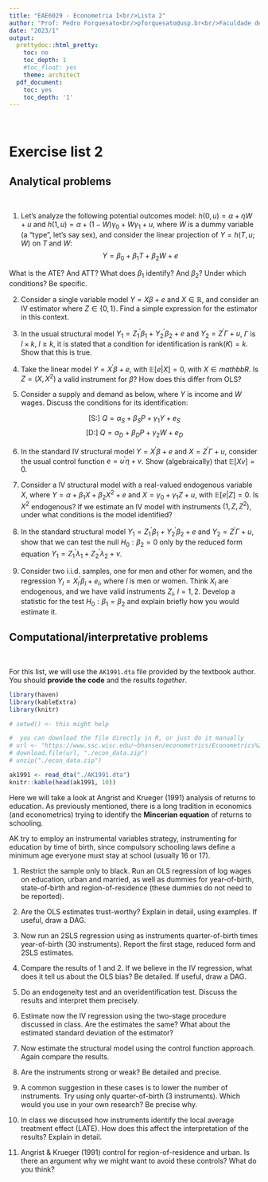 ---
title: "EAE6029 - Econometria I<br/>Lista 2"
author: "Prof: Pedro Forquesato<br/>pforquesato@usp.br<br/>Faculdade de Economia, Administração e Contabilidade<br />Universidade de São Paulo"
date: "2023/1"
output:
  prettydoc::html_pretty:
    toc: no
    toc_depth: 1
    #toc_float: yes
    theme: architect
  pdf_document:
    toc: yes
    toc_depth: '1'
---

\

# Exercise list 2

## Analytical problems

\

1) Let's analyze the following potential outcomes model: $h(0, u) = \alpha + \eta W + u$ and $h(1, u) = \alpha + (1 - W)\gamma_0 + W\gamma_1 + u$, where $W$ is a dummy variable (a "type", let's say sex), and consider the linear projection of $Y = h(T, u; W)$ on $T$ and $W$: $$Y = \beta_0 + \beta_1 T + \beta_2 W + e$$

What is the ATE? And ATT? What does $\beta_1$ identify? And $\beta_2$? Under which conditions? Be specific.

2) Consider a single variable model $Y = X\beta + e$ and $X \in \mathbb{R}$, and consider an IV estimator where $Z \in \{0, 1\}$. Find a simple expression for the estimator in this context.

3) In the usual structural model $Y_1 = Z_1^{\prime}\beta_1 + Y_2^{\prime}\beta_2 + e$ and $Y_2 = Z^{\prime}\Gamma + u$, $\Gamma$ is $l \times k$, $l \geq k$, it is stated that a condition for identification is $\text{rank}(K) = k$. Show that this is true.

4) Take the linear model $Y = X^{\prime}\beta + e$, with $\mathbb{E}[e | X] = 0$, with $X \in mathbb{R}$. Is $Z = (X, X^2)$ a valid instrument for $\beta$? How does this differ from OLS?

5) Consider a supply and demand as below, where $Y$ is income and $W$ wages. Discuss the conditions for its identification:

$$\text{[S:] }Q = \alpha_S + \beta_S P + \gamma_1 Y + e_S$$
$$\text{[D:] }Q = \alpha_D + \beta_D P + \gamma_2 W + e_D$$


6) In the standard IV structural model $Y = X^{\prime}\beta + e$ and $X = Z^{\prime}\Gamma + u$, consider the usual control function $e = u^{\prime}\eta + v$. Show (algebraically) that $\mathbb{E}[Xv] = 0$.

7) Consider a IV structural model with a real-valued endogenous variable $X$, where $Y = \alpha + \beta_1 X + \beta_2 X^2 + e$ and $X = \gamma_0 + \gamma_1 Z + u$, with $\mathbb{E}[e|Z] = 0$. Is $X^2$ endogenous? If we estimate an IV model with instruments $(1, Z, Z^2)$, under what conditions is the model identified? 

8) In the standard structural model $Y_1 = Z_1^{\prime}\beta_1 + Y_2^{\prime}\beta_2 + e$ and $Y_2 = Z^{\prime}\Gamma + u$, show that we can test the null $H_0 : \beta_2 = 0$ only by the reduced form equation $Y_1 = Z_1^{\prime}\lambda_1 + Z_2^{\prime}\lambda_2 + v$.

9) Consider two i.i.d. samples, one for men and other for women, and the regression $Y_l = X_l^{\prime}\beta_l + e_l$, where $l$ is men or women. Think $X_l$ are endogenous, and we have valid instruments $Z_l$, $l=1,2$. Develop a statistic for the test $H_0 : \beta_1 = \beta_2$ and explain briefly how you would estimate it.

## Computational/interpretative problems

\

For this list, we will use the `AK1991.dta` file provided by the textbook author. You should **provide the code** and the results *together*.


```{r first, warning=FALSE}
library(haven)
library(kableExtra)
library(knitr)

# setwd() <- this might help

#  you can download the file directly in R, or just do it manually
# url <- "https://www.ssc.wisc.edu/~bhansen/econometrics/Econometrics%20Data.zip"
# download.file(url, "./econ_data.zip")
# unzip("./econ_data.zip")

ak1991 <- read_dta("./AK1991.dta")
knitr::kable(head(ak1991, 10))

```

Here we will take a look at Angrist and Krueger (1991) analysis of returns to education. As previously mentioned, there is a long tradition in economics (and econometrics) trying to identify the **Mincerian equation** of returns to schooling. 

AK try to employ an instrumental variables strategy, instrumenting for education by time of birth, since compulsory schooling laws define a minimum age everyone must stay at school (usually 16 or 17).

1) Restrict the sample only to black. Run an OLS regression of log wages on education, urban and married, as well as dummies for year-of-birth, state-of-birth and region-of-residence (these dummies do not need to be reported).

2) Are the OLS estimates trust-worthy? Explain in detail, using examples. If useful, draw a DAG.

3) Now run an 2SLS regression using as instruments quarter-of-birth times year-of-birth (30 instruments). Report the first stage, reduced form and 2SLS estimates.

4) Compare the results of 1 and 2. If we believe in the IV regression, what does it tell us about the OLS bias? Be detailed. If useful, draw a DAG.

5) Do an endogeneity test and an overidentification test. Discuss the results and interpret them precisely.

6) Estimate now the IV regression using the two-stage procedure discussed in class. Are the estimates the same? What about the estimated standard deviation of the estimator?

7) Now estimate the structural model using the control function approach. Again compare the results.

8) Are the instruments strong or weak? Be detailed and precise.

9) A common suggestion in these cases is to lower the number of instruments. Try using only quarter-of-birth (3 instruments). Which would you use in your own research? Be precise why.

10) In class we discussed how instruments identify the local average treatment effect (LATE). How does this affect the interpretation of the results? Explain in detail.

11) Angrist & Krueger (1991) control for region-of-residence and urban. Is there an argument why we might want to avoid these controls? What do you think?
